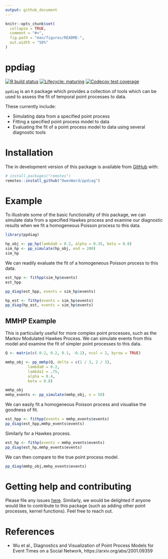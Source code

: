 ```yaml
---
output: github_document
---
```


<!-- README.md is generated from README.Rmd. Please edit that file -->

```r
knitr::opts_chunk$set(
  collapse = TRUE,
  comment = "#>",
  fig.path = "man/figures/README-",
  out.width = "50%"
)
```

# ppdiag

<!-- badges: start -->
[![R build status](https://github.com/OwenWard/ppdiag/workflows/R-CMD-check/badge.svg)](https://github.com/OwenWard/ppdiag/actions)
[![Lifecycle: maturing](https://img.shields.io/badge/lifecycle-maturing-blue.svg)](https://www.tidyverse.org/lifecycle/#maturing)
[![Codecov test coverage](https://codecov.io/gh/OwenWard/ppdiag/branch/master/graph/badge.svg)](https://codecov.io/gh/OwenWard/ppdiag?branch=master)
<!-- badges: end -->


``ppdiag`` is an `R` package which provides a collection of tools which
can be used to assess the fit of temporal point processes to data.

These currently include:

- Simulating data from a specified point process
- Fitting a specified point process model to data
- Evaluating the fit of a point process model to data using 
several diagnostic tools

# Installation

<!-- You can install the released version of ppdiag from [CRAN](https://CRAN.R-project.org) with: -->

<!-- ``` r -->
<!-- install.packages("ppdiag") -->
<!-- ``` -->

The in development version of this
package is available from [GitHub](https://github.com/OwenWard/ppdiag) with:

```r
# install.packages("remotes")
remotes::install_github("OwenWard/ppdiag")
```
# Example

To illustrate some of the basic functionality of this package,
we can simulate data from a specified Hawkes process and examine
our diagnostic results when we fit a homogeneous Poisson process
to this data.

```r
library(ppdiag)

hp_obj <- pp_hp(lambda0 = 0.2, alpha = 0.35, beta = 0.8)
sim_hp <- pp_simulate(hp_obj, end = 200)
sim_hp

```
We can readily evaluate the fit of a homogeneous Poisson process to this
data.

```r
est_hpp <- fithpp(sim_hp$events)
est_hpp

pp_diag(est_hpp, events = sim_hp$events)
```


```r
hp_est <- fithp(events = sim_hp$events)
pp_diag(hp_est, events = sim_hp$events)

```


## MMHP Example

This is particularly useful for more complex point processes, such as the 
Markov Modulated Hawkes Process. We can simulate events from this model
and examine the fit of simpler point processes to this data.

```r
Q <- matrix(c(-0.2, 0.2, 0.1, -0.1), ncol = 2, byrow = TRUE)

mmhp_obj <- pp_mmhp(Q, delta = c(1 / 3, 2 / 3), 
          lambda0 = 0.2,
          lambda1 = .75,
          alpha = 0.4,
          beta = 0.8)

mmhp_obj
mmhp_events <- pp_simulate(mmhp_obj, n = 50)
```

We can easily fit a homogeneous Poisson process and visualise the goodness of 
fit.

```r
est_hpp <- fithpp(events = mmhp_events$events)
pp_diag(est_hpp,mmhp_events$events)
```

Similarly for a Hawkes process.

```r
est_hp <- fithp(events = mmhp_events$events)
pp_diag(est_hp,mmhp_events$events)
```

We can then compare to the true point process model.

```r
pp_diag(mmhp_obj,mmhp_events$events)
```


# Getting help and contributing

Please file any issues [here](https://github.com/OwenWard/ppdiag/issues). 
Similarly, we would be delighted if anyone would like to contribute to
this package (such as adding other point processes, kernel functions). 
Feel free to reach out.

# References

- Wu et al., Diagnostics and Visualization of Point Process Models for Event Times on a Social Network, https://arxiv.org/abs/2001.09359